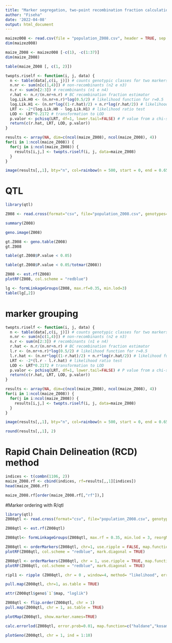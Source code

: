 ---
title: "Marker segregation, two-point recombination fraction calculation, and marker grouping"
author: "Fiseha"
date: '2022-04-08'
output: html_document
---

```{r}
maizez008 <- read.csv(file = "population_Z008.csv", header = TRUE, sep = ",")
dim(maizez008)
```


```{r}
maize_Z008 <- maizez008 [-c(1), -c(1:37)]
dim(maize_Z008)
```


```{r}
table(maize_Z008 [, c(1, 2)])
```


```{r}
twopts.riself <- function(i, j, data) { 
  n <- table(data[,c(i, j)]) # counts genotypic classes for two markers i and j
  n.nr <- sum(n[c(1,4)]) # non-recombinants (n2 e n3)
  n.r <- sum(n[2:3]) # recombinants (n1 e n4)
  r.hat <- n.r/(n.nr+n.r) # BC recombination fraction estimator
  log.Lik.H0 <- (n.nr+n.r)*log(0.5/2) # likelihood function for r=0.5
  log.Lik.H1 <- (n.nr*log((1-r.hat)/2) + n.r*log(r.hat/2)) # likelihood function for r estimate
  LRT <- -2*(log.Lik.H0 - log.Lik.H1) # likelihood ratio test
  LOD <- LRT*0.2172 # transformation to LOD
  p.valor <- pchisq(LRT, df=1, lower.tail=FALSE) # P value from a chi-square distribution with 1 degree of freedom
  return(c(r.hat, LRT, LOD, p.valor))
}
```


```{r}
results <- array(NA, dim=c(ncol(maize_Z008), ncol(maize_Z008), 4))
for(i in 1:ncol(maize_Z008)) {
  for(j in i:ncol(maize_Z008)) {
    results[i,j,] <- twopts.riself(i, j, data=maize_Z008)
  }
}
```


```{r}
image(results[,,1], bty="n", col=rainbow(n = 500, start = 0, end = 0.65), main="Maize Z008 population: recombination fractions")
```


#  QTL 

```{r}
library(qtl)
```

```{r}
Z008 <- read.cross(format="csv", file="population_Z008.csv", genotypes=c("0", "1", "2"), crosstype = "riself")
```

```{r}
summary(Z008)
```

```{r}
geno.image(Z008)
```

```{r}
gt.Z008 <- geno.table(Z008) 
gt.Z008
```

```{r}
table(gt.Z008$P.value < 0.05)
```

```{r}
table(gt.Z008$P.value < 0.05/totmar(Z008))
```

```{r}
Z008 <- est.rf(Z008)
plotRF(Z008, col.scheme = "redblue")
```

```{r}
lg <- formLinkageGroups(Z008, max.rf=0.35, min.lod=3)
table(lg[,2])
```

# marker grouping 

```{r}
twopts.riself <- function(i, j, data) { 
  n <- table(data[,c(i, j)]) # counts genotypic classes for two markers i and j
  n.nr <- sum(n[c(1,4)]) # non-recombinants (n2 e n3)
  n.r <- sum(n[2:3]) # recombinants (n1 e n4)
  r.hat <- n.r/(n.nr+n.r) # BC recombination fraction estimator
  l.r <- (n.nr+n.r)*log(0.5/2) # likelihood function for r=0.5
  l.r.hat <- (n.nr*log((1-r.hat)/2) + n.r*log(r.hat/2)) # likelihood function for r estimate
  LRT <- -2*(l.r - l.r.hat) # likelihood ratio test
  LOD <- LRT*0.2172 # transformation to LOD
  p.valor <- pchisq(LRT, df=1, lower.tail=FALSE) # P value from a chi-square distribution with 1 degree of freedom
  return(c(r.hat, LRT, LOD, p.valor))
}
```


```{r}
results <- array(NA, dim=c(ncol(maize_Z008), ncol(maize_Z008), 4))
for(i in 1:ncol(maize_Z008)) {
  for(j in i:ncol(maize_Z008)) {
    results[i,j,] <- twopts.riself(i, j, data=maize_Z008)
  }
}
```


```{r}
image(results[,,1], bty="n", col=rainbow(n = 500, start = 0, end = 0.65), main="Maize_Z008 population data: recombination fractions")
```


```{r}
round(results[,,1], 2)
```


# Rapid Chain Delineation (RCD) method

```{r}
indices <- t(combn(1106, 2))
maize_Z008.rf <- cbind(indices, rf=results[,,1][indices])
head(maize_Z008.rf)
```


```{r}
maize_Z008.rf[order(maize_Z008.rf[,"rf"]),]
```

#Marker ordering with R/qtl

```{r}
library(qtl)
Z008qtl <- read.cross(format="csv", file="population_Z008.csv", genotypes=c("0", "1"), crosstype = "riself")

```


```{r}
Z008qtl <- est.rf(Z008qtl)
```


```{r}
Z008qtl<- formLinkageGroups(Z008qtl, max.rf = 0.35, min.lod = 3, reorgMarkers=TRUE)
```


```{r}
Z008qtl <- orderMarkers(Z008qtl, chr=1, use.ripple = FALSE, map.function = "kosambi")
plotRF(Z008qtl, col.scheme = "redblue", mark.diagonal = TRUE)
```


```{r}
Z008qtl <- orderMarkers(Z008qtl, chr = 1, use.ripple = TRUE, map.function = "kosambi")
plotRF(Z008qtl, col.scheme = "redblue", mark.diagonal = TRUE)
```


```{r}
ripl1 <- ripple (Z008qtl, chr = 0 , window=4, method= "likelihood", error.prob=0.0001, map.function="kosambi", maxit=4000, tol=1e-6, sex.sp=TRUE, verbose=TRUE, n.cluster=1)
```


```{r}
pull.map(Z008qtl, chr=1, as.table = TRUE)
```


```{r}
attr(Z008qtl$geno$`1`$map, "loglik")
```


```{r}
Z008qtl <- flip.order(Z008qtl, chr = 1)
pull.map(Z008qtl, chr = 1, as.table = TRUE)
```


```{r}
plotMap(Z008qtl, show.marker.names=TRUE) 
```


```{r}
calc.errorlod(Z008qtl, error.prob=0.01, map.function=c("haldane","kosambi","c-f","morgan"), version=c("new","old"))
```


```{r}
plotGeno(Z008qtl, chr = 1, ind = 1:10)
```






